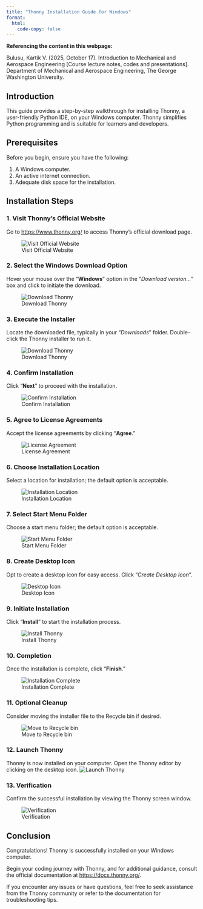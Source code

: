 ```yaml
---
title: "Thonny Installation Guide for Windows"
format: 
  html:
    code-copy: false
---
```


<html>
<head>
    <style>
        body {
            -webkit-user-select: none; /* Safari */
            -moz-user-select: none; /* Firefox */
            -ms-user-select: none; /* IE10+/Edge */
            user-select: none; /* Standard */
        }
    </style>
</head>
<body>

:::{.callout-important}
**Referencing the content in this webpage:**

Bulusu, Kartik V. (2025, October 17). Introduction to Mechanical and Aerospace Engineering [Course lecture notes, codes and presentations]. Department of Mechanical and Aerospace Engineering, The George Washington University.
:::

## Introduction

This guide provides a step-by-step walkthrough for installing Thonny, a user-friendly Python IDE, on your Windows computer. Thonny simplifies Python programming and is suitable for learners and developers.

## Prerequisites

Before you begin, ensure you have the following:

1. A Windows computer.
2. An active internet connection.
3. Adequate disk space for the installation.

## Installation Steps

### 1. Visit Thonny's Official Website
Go to [https://www.thonny.org/](https://www.thonny.org/) to access Thonny's official download page.

![Visit Official Website](/thonny-windows/step_1.png)

### 2. Select the Windows Download Option
Hover your mouse over the "**Windows**" option in the "_Download version…_" box and click to initiate the download.

![Download Thonny](/thonny-windows/step_2.png)

### 3. Execute the Installer
Locate the downloaded file, typically in your "_Downloads_" folder. Double-click the Thonny installer to run it.

![Download Thonny](/thonny-windows/step_3.png)

### 4. Confirm Installation

Click "**Next**" to proceed with the installation.

![Confirm Installation](/thonny-windows/step_4.png)

### 5. Agree to License Agreements

Accept the license agreements by clicking "**Agree**."

![License Agreement](/thonny-windows/step_5.png)

### 6. Choose Installation Location

Select a location for installation; the default option is acceptable.

![Installation Location](/thonny-windows/step_6.png)

### 7. Select Start Menu Folder

Choose a start menu folder; the default option is acceptable.

![Start Menu Folder](/thonny-windows/step_7.png)

### 8. Create Desktop Icon

Opt to create a desktop icon for easy access. Click "_Create Desktop Icon_".

![Desktop Icon](/thonny-windows/step_8.png)

### 9. Initiate Installation

Click "**Install**" to start the installation process.

![Install Thonny](/thonny-windows/step_9.png)

### 10. Completion

Once the installation is complete, click "**Finish**."

![Installation Complete](/thonny-windows/step_10.png)

### 11. Optional Cleanup

Consider moving the installer file to the Recycle bin if desired.

![Move to Recycle bin](/thonny-windows/step_3.png)

### 12. Launch Thonny

Thonny is now installed on your computer. Open the Thonny editor by clicking on the desktop icon.
![Launch Thonny](/thonny-windows/step_12.png)

### 13. Verification

Confirm the successful installation by viewing the Thonny screen window.

![Verification](/thonny-windows/step_13.png)

## Conclusion

Congratulations! Thonny is successfully installed on your Windows computer. 

Begin your coding journey with Thonny, and for additional guidance, consult the official documentation at [https://docs.thonny.org/](https://docs.thonny.org/). 

If you encounter any issues or have questions, feel free to seek assistance from the Thonny community or refer to the documentation for troubleshooting tips.


<!-- <footer>
  <p>This is a Quarto website. To learn more about Quarto websites visit <https://quarto.org/docs/websites>.<br>
  Author: Kartik Bulusu<br>
  Contact: <a href="mailto:bulusu@gwu.edu">bulusu</a><br>
  &copy; 2024 All rights reserved</p>
</footer> -->